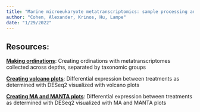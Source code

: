 ```yaml
---
title: "Marine microeukaryote metatranscriptomics: sample processing and bioinformatic workflow recommendations for ecological applications"
author: "Cohen, Alexander, Krinos, Hu, Lampe"
date: "1/29/2022"
---
```


## Resources:

[**Making ordinations**](ordination.html): Creating ordinations with metatranscriptomes collected across depths, separated by taxonomic groups

[**Creating volcano plots**](volcano.html): Differential expression between treatments as determined with DESeq2 visualized with volcano plots

[**Creating MA and MANTA plots**](ma_plots.html): Differential expression between treatments as determined with DESeq2 visualized with MA and MANTA plots